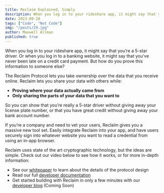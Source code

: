 ```yaml
---
title: Reclaim Explained, Simply
description: When you log in to your rideshare app, it might say that you’re a 5-star driver. Or when you log in to a banking website, it might say that you’ve never been late on a credit card payment. But how do you prove this information to someone else?
date: 2023-09-20
tags: ["Code", "Not Code"]
img: "/posts/29.jpg"
author: Maxwell Allman
published: true
---
```


When you log in to your rideshare app, it might say that you’re a 5-star driver. Or when you log in to a banking website, it might say that you’ve never been late on a credit card payment. But how do you prove this information to someone else?

The Reclaim Protocol lets you take ownership over the data that you receive online. Reclaim lets you share your data with others while:

- **Proving where your data actually came from**
- **Only sharing the parts of your data that you want to**

So you can show that you’re really a 5-star driver without giving away your license plate number, or that you have great credit without giving away your bank account number.

If you’re a company and need to vet your users, Reclaim gives you a massive new tool set. Easily integrate Reclaim into your app, and have users securely sign into whatever website you want to read a credential from using an in-app browser.

Reclaim uses state of the art cryptographic technology, but the ideas are simple. Check out our video below to see how it works, or for more in-depth information:

- See our [whitepaper](https://link.reclaimprotocol.org/whitepaper-draft) to learn about the details of the protocol design
- Read our full [developer documentation](https://docs.reclaimprotocol.org/)
- Get started building with Reclaim in only a few minutes with our [developer blog](https://www.notion.so/4105969231d84626a2ffe67ebd4f857b?pvs=21) (Coming Soon)
